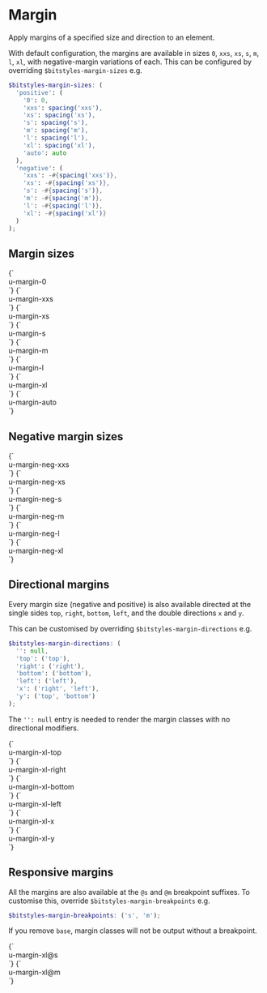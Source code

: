 
<Meta title="Utilities/margin" />

# Margin

Apply margins of a specified size and direction to an element.

With default configuration, the margins are available in sizes `0`, `xxs`, `xs`, `s`, `m`, `l`, `xl`, with negative-margin variations of each. This can be configured by overriding `$bitstyles-margin-sizes` e.g.

```scss
$bitstyles-margin-sizes: (
  'positive': (
    '0': 0,
    'xxs': spacing('xxs'),
    'xs': spacing('xs'),
    's': spacing('s'),
    'm': spacing('m'),
    'l': spacing('l'),
    'xl': spacing('xl'),
    'auto': auto
  ),
  'negative': (
    'xxs': -#{spacing('xxs')},
    'xs': -#{spacing('xs')},
    's': -#{spacing('s')},
    'm': -#{spacing('m')},
    'l': -#{spacing('l')},
    'xl': -#{spacing('xl')}
  )
);
```

## Margin sizes

<Canvas>
  <Story name="margin-0">
    {`
      <div class="u-bg-brand-2 u-padding-m">
        <div class="u-bg-background u-margin-0">u-margin-0</div>
      </div>
    `}
  </Story>
  <Story name="margin-xxs">
    {`
      <div class="u-bg-brand-2 u-padding-m">
        <div class="u-bg-background u-margin-xxs">u-margin-xxs</div>
      </div>
    `}
  </Story>
  <Story name="margin-xs">
    {`
      <div class="u-bg-brand-2 u-padding-m">
        <div class="u-bg-background u-margin-xs">u-margin-xs</div>
      </div>
    `}
  </Story>
  <Story name="margin-s">
    {`
      <div class="u-bg-brand-2 u-padding-m">
        <div class="u-bg-background u-margin-s">u-margin-s</div>
      </div>
    `}
  </Story>
  <Story name="margin-m">
    {`
      <div class="u-bg-brand-2 u-padding-m">
        <div class="u-bg-background u-margin-m">u-margin-m</div>
      </div>
    `}
  </Story>
  <Story name="margin-l">
    {`
      <div class="u-bg-brand-2 u-padding-m">
        <div class="u-bg-background u-margin-l">u-margin-l</div>
      </div>
    `}
  </Story>
  <Story name="margin-xl">
    {`
      <div class="u-bg-brand-2 u-padding-m">
        <div class="u-bg-background u-margin-xl">u-margin-xl</div>
      </div>
    `}
  </Story>
  <Story name="margin-auto">
    {`
      <div class="u-bg-brand-2 u-padding-m">
        <div class="u-bg-background u-margin-auto">u-margin-auto</div>
      </div>
    `}
  </Story>
</Canvas>

## Negative margin sizes

<Canvas>
  <Story name="margin-neg-xxs">
    {`
      <div class="u-bg-brand-2 u-padding-m">
        <div class="u-bg-background u-margin-neg-xxs">u-margin-neg-xxs</div>
      </div>
    `}
  </Story>
  <Story name="margin-neg-xs">
    {`
      <div class="u-bg-brand-2 u-padding-m">
        <div class="u-bg-background u-margin-neg-xs">u-margin-neg-xs</div>
      </div>
    `}
  </Story>
  <Story name="margin-neg-s">
    {`
      <div class="u-bg-brand-2 u-padding-m">
        <div class="u-bg-background u-margin-neg-s">u-margin-neg-s</div>
      </div>
    `}
  </Story>
  <Story name="margin-neg-m">
    {`
      <div class="u-bg-brand-2 u-padding-m">
        <div class="u-bg-background u-margin-neg-m">u-margin-neg-m</div>
      </div>
    `}
  </Story>
  <Story name="margin-neg-l">
    {`
      <div class="u-bg-brand-2 u-padding-m">
        <div class="u-bg-background u-margin-neg-l">u-margin-neg-l</div>
      </div>
    `}
  </Story>
  <Story name="margin-neg-xl">
    {`
      <div class="u-bg-brand-2 u-padding-m">
        <div class="u-bg-background u-margin-neg-xl">u-margin-neg-xl</div>
      </div>
    `}
  </Story>
</Canvas>

## Directional margins

Every margin size (negative and positive) is also available directed at the single sides `top`, `right`, `bottom`, `left`, and the double directions `x` and `y`.

This can be customised by overriding `$bitstyles-margin-directions` e.g.

```scss
$bitstyles-margin-directions: (
  '': null,
  'top': ('top'),
  'right': ('right'),
  'bottom': ('bottom'),
  'left': ('left'),
  'x': ('right', 'left'),
  'y': ('top', 'bottom')
);
```

The `'': null` entry is needed to render the margin classes with no directional modifiers.

<Canvas>
  <Story id="utilities-margin--margin-xl" />
  <Story name="margin-xl-top">
    {`
      <div class="u-bg-brand-2 u-padding-m">
        <div class="u-bg-background u-margin-xl-top">u-margin-xl-top</div>
      </div>
    `}
  </Story>
  <Story name="margin-xl-right">
    {`
      <div class="u-bg-brand-2 u-padding-m">
        <div class="u-bg-background u-margin-xl-right">u-margin-xl-right</div>
      </div>
    `}
  </Story>
  <Story name="margin-xl-bottom">
    {`
      <div class="u-bg-brand-2 u-padding-m">
        <div class="u-bg-background u-margin-xl-bottom">u-margin-xl-bottom</div>
      </div>
    `}
  </Story>
  <Story name="margin-xl-left">
    {`
      <div class="u-bg-brand-2 u-padding-m">
        <div class="u-bg-background u-margin-xl-left">u-margin-xl-left</div>
      </div>
    `}
  </Story>
  <Story name="margin-xl-x">
    {`
      <div class="u-bg-brand-2 u-padding-m">
        <div class="u-bg-background u-margin-xl-x">u-margin-xl-x</div>
      </div>
    `}
  </Story>
  <Story name="margin-xl-y">
    {`
      <div class="u-bg-brand-2 u-padding-m">
        <div class="u-bg-background u-margin-xl-y">u-margin-xl-y</div>
      </div>
    `}
  </Story>
</Canvas>

## Responsive margins

All the margins are also available at the `@s` and `@m` breakpoint suffixes. To customise this, override `$bitstyles-margin-breakpoints` e.g.

```scss
$bitstyles-margin-breakpoints: ('s', 'm');
```

If you remove `base`, margin classes will not be output without a breakpoint.

<Canvas>
  <Story name="margin-xl@s">
    {`
      <div class="u-bg-brand-2 u-padding-m">
        <div class="u-bg-background u-margin-xl@s">u-margin-xl@s</div>
      </div>
    `}
  </Story>
  <Story name="margin-xl@m">
    {`
      <div class="u-bg-brand-2 u-padding-m">
        <div class="u-bg-background u-margin-xl@m">u-margin-xl@m</div>
      </div>
    `}
  </Story>
</Canvas>
